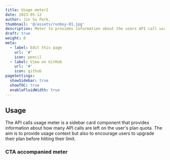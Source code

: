 ```yaml
---
title: Usage meter2
date: 2023-05-12
author: Jin Su Park,
thumbnail: '@/assets/runboy-01.jpg'
description: Meter to provides information about the users API call usage.
draft: true
weight: 0
meta:
  - label: Edit this page
    url: '#'
    icon: pencil
  - label: View on GitHub
    url: '#'
    icon: github
pageSettings:
  showSidebar: true
  showTOC: true
  enableFluidWidth: true
---
```



## Usage

The API calls usage meter is a sidebar card component that provides information about how many API calls are left on the user's plan quota. The aim is to provide usage context but also to encourage users to upgrade their plan before hitting their limit.

### CTA accompanied meter
